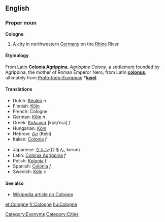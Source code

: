 ==English==
===Proper noun===
'''Cologne'''

#A city in northwestern [[Germany]] on the [[Rhine]] River

====Etymology====
From Latin '''[[Colonia Agrippina]]''', ''Agrippine Colony'', a settlement founded by Agrippina, the mother of Roman Emperor Nero; from Latin '''[[colonus]]''', ultimately from [[Proto-Indo-European]] '''*[[kwel]]'''.

====Translations====
{{top}}
*Dutch: [[Keulen]] ''n''
*Finnish: [[Köln]]
*French: Cologne
*German: [[Köln]] ''n''
*Greek: [[Κολωνία]] [ko̞lo̞ˈniˌa] ''f''
*Hungarian: [[Köln]]
*Hebrew: [[קלן]] (Keln)
*Italian: [[Colonia]] ''f''
{{mid}}
*Japanese: [[ケルン]](けるん, kerun)
*Latin: [[Colonia Agrippina]] ''f''
*Polish: [[Kolonia]] ''f''
*Spanish: [[Colonia]] ''f''
*Swedish: [[Köln]] ''c''
{{bottom}}

====See also====
*[[w:Cologne|Wikipedia article on Cologne]]


[[Category:Exonyms]]
[[Category:Cities]]

[[et:Cologne]]
[[fr:Cologne]]
[[hu:Cologne]]